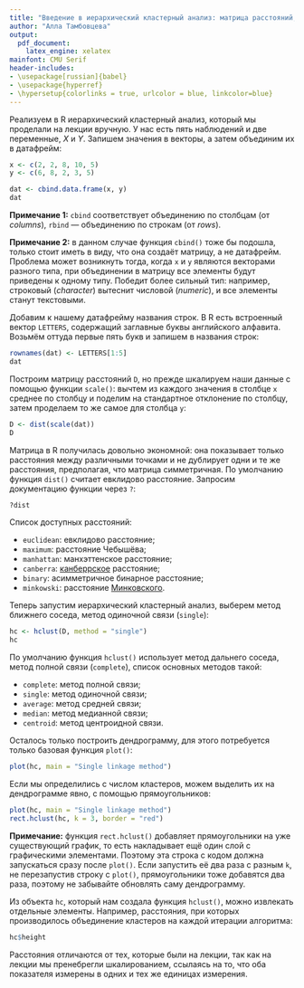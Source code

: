 ```yaml
---
title: "Введение в иерархический кластерный анализ: матрица расстояний, метод агломерации, дендрограмма"
author: "Алла Тамбовцева"
output:
  pdf_document:
    latex_engine: xelatex
mainfont: CMU Serif
header-includes:
- \usepackage[russian]{babel}
- \usepackage{hyperref}
- \hypersetup{colorlinks = true, urlcolor = blue, linkcolor=blue}
---
```


\large
Реализуем в R иерархический кластерный анализ, который мы проделали на лекции вручную. У нас есть пять наблюдений и 
две переменные, $X$ и $Y$. Запишем значения в векторы, а затем объединим их в датафрейм:

```r
x <- c(2, 2, 8, 10, 5)
y <- c(6, 8, 2, 3, 5)

dat <- cbind.data.frame(x, y)
dat
```

**Примечание 1:** `cbind` соответствует объединению по столбцам (от *columns*), `rbind` — объединению по строкам (от *rows*). 

**Примечание 2:** в данном случае функция `cbind()` тоже бы подошла, только стоит иметь в виду, что она создаёт матрицу, а не датафрейм. Проблема может возникнуть тогда, когда `x` и `y` являются векторами разного типа, при объединении в матрицу все элементы будут приведены к одному типу. Победит более сильный тип: например, строковый (*character*) вытеснит числовой (*numeric*), и все элементы станут текстовыми.

Добавим к нашему датафрейму названия строк. В R есть встроенный вектор `LETTERS`, содержащий заглавные буквы английского алфавита. Возьмём оттуда первые пять букв и запишем в названия строк:

```r
rownames(dat) <- LETTERS[1:5]
dat
```

Построим матрицу расстояний `D`, но прежде шкалируем наши данные с помощью функции `scale()`: вычтем из каждого значения в столбце `x` среднее по столбцу и поделим на стандартное отклонение по столбцу, затем проделаем то же самое для столбца `y`:

```r
D <- dist(scale(dat))
D
```

Матрица в R получилась довольно экономной: она показывает только расстояния между различными точками и не дублирует одни и те же расстояния, предполагая, что матрица симметричная. По умолчанию функция `dist()` считает евклидово расстояние. Запросим документацию функции через `?`:

```r
?dist
```

Список доступных расстояний:

* `euclidean`: евклидово расстояние;
* `maximum`: расстояние Чебышёва;
* `manhattan`: манхэттенское расстояние;
* `canberra`: [канберрское](https://en.wikipedia.org/wiki/Canberra_distance) расстояние;
* `binary`: асимметричное бинарное расстояние;
* `minkowski`: расстояние [Минковского](https://en.wikipedia.org/wiki/Minkowski_distance).

Теперь запустим иерархический кластерный анализ, выберем метод ближнего соседа, метод одиночной связи (`single`):

```r
hc <- hclust(D, method = "single")
hc
```

По умолчанию функция `hclust()` использует метод дальнего соседа, метод полной связи (`complete`), список основных методов такой:

* `complete`: метод полной связи;
* `single`: метод одиночной связи;
* `average`: метод средней связи;
* `median`: метод медианной связи;
* `centroid`: метод центроидной связи.

Осталось только построить дендрограмму, для этого потребуется только базовая функция `plot()`:

```r
plot(hc, main = "Single linkage method")
```

Если мы определились с числом кластеров, можем выделить их на дендрограмме явно, с помощью прямоугольников:

```r
plot(hc, main = "Single linkage method")
rect.hclust(hc, k = 3, border = "red")
```

**Примечание:**  функция `rect.hclust()` добавляет прямоугольники на уже существующий график, то есть накладывает ещё один слой c графическими элементами. Поэтому эта строка с кодом должна запускаться сразу после `plot()`. Если запустить её два раза с разным `k`, не перезапустив строку с `plot()`, прямоугольники тоже добавятся два раза, поэтому не забывайте обновлять саму дендрограмму.

Из объекта `hc`, который нам создала функция `hclust()`, можно извлекать отдельные элементы. Например, расстояния, при которых производилось объединение кластеров на каждой итерации алгоритма:

```r
hc$height
```

Расстояния отличаются от тех, которые были на лекции, так как на лекции мы пренебрегли шкалированием, ссылаясь на то, что оба показателя измерены в одних и тех же единицах измерения.
